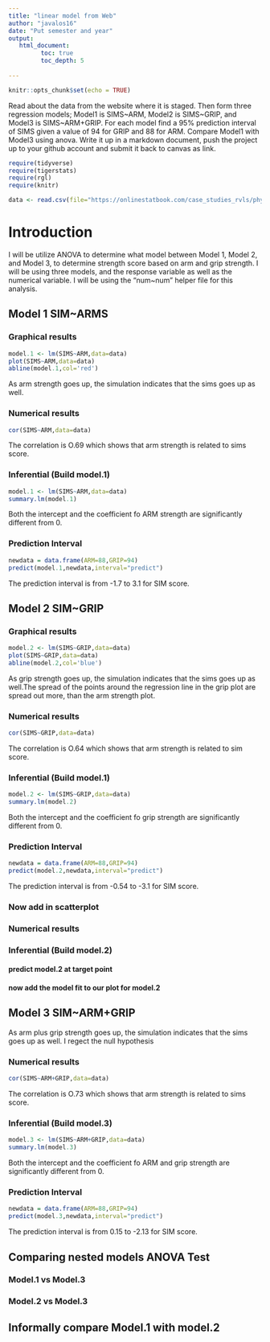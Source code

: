 ```yaml
---
title: "linear model from Web"
author: "javalos16"
date: "Put semester and year"
output:
   html_document:
         toc: true
         toc_depth: 5
        
---
```


```r
knitr::opts_chunk$set(echo = TRUE)
```

Read about the data from the website where it is staged.  Then form three regression models; Model1 is SIMS~ARM, Model2 is SIMS~GRIP, and Model3 is SIMS~ARM+GRIP. For each model find a 95% prediction interval of SIMS given a value of 94  for GRIP and 88 for ARM. Compare Model1 with Model3 using anova. Write it up in a markdown document, push the project up to your github account and submit it back to canvas as link. 

 


```r
require(tidyverse)
require(tigerstats)
require(rgl)
require(knitr)

```

```r
data <- read.csv(file="https://onlinestatbook.com/case_studies_rvls/physical_strength/data.txt",sep="",header=TRUE)  

```
# Introduction

I will be utilize ANOVA to determine what model between Model 1, Model 2, and Model 3, to determine strength score based on arm and grip strength. I will be using three models, and the response variable as well as the numerical variable. I will be using the "num~num" helper file for this analysis.

## Model 1 SIM~ARMS

### Graphical results

```r
model.1 <- lm(SIMS~ARM,data=data)
plot(SIMS~ARM,data=data)
abline(model.1,col='red')
```

As arm strength goes up, the simulation indicates that the sims goes up as well.


### Numerical results

```r
cor(SIMS~ARM,data=data)
```

The correlation is O.69 which shows that arm strength is related to sims score. 

### Inferential  (Build model.1)

```r
model.1 <- lm(SIMS~ARM,data=data)
summary.lm(model.1)
```

Both the intercept and the coefficient fo ARM strength are significantly different from 0.

### Prediction Interval



```r
newdata = data.frame(ARM=88,GRIP=94)
predict(model.1,newdata,interval="predict")
```

The prediction interval is from -1.7 to 3.1 for SIM score.


## Model 2 SIM~GRIP



### Graphical results

```r
model.2 <- lm(SIMS~GRIP,data=data)
plot(SIMS~GRIP,data=data)
abline(model.2,col='blue')
```

As grip strength goes up, the simulation indicates that the sims goes up as well.The spread of the points around the regression line in the grip plot are spread out more, than the arm strength plot. 


### Numerical results

```r
cor(SIMS~GRIP,data=data)
```

The correlation is O.64 which shows that arm strength is related to sim score. 

### Inferential  (Build model.1)

```r
model.2 <- lm(SIMS~GRIP,data=data)
summary.lm(model.2)
```

Both the intercept and the coefficient fo grip strength are significantly different from 0.

### Prediction Interval



```r
newdata = data.frame(ARM=88,GRIP=94)
predict(model.2,newdata,interval="predict")
```

The prediction interval is from -0.54 to -3.1 for SIM score.

### Now add in scatterplot


### Numerical results 


### Inferential  (Build model.2)
  

#### predict model.2 at target point

#### now add the model fit to our plot for model.2
  


## Model 3 SIM~ARM+GRIP



As arm plus grip strength goes up, the simulation indicates that the sims goes up as well.
I regect the null hypothesis

### Numerical results

```r
cor(SIMS~ARM+GRIP,data=data)
```

The correlation is O.73 which shows that arm strength is related to sims score. 

### Inferential  (Build model.3)

```r
model.3 <- lm(SIMS~ARM+GRIP,data=data)
summary.lm(model.3)
```

Both the intercept and the coefficient fo ARM and grip strength are significantly different from 0.

### Prediction Interval



```r
newdata = data.frame(ARM=88,GRIP=94)
predict(model.3,newdata,interval="predict")
```

The prediction interval is from 0.15 to -2.13 for SIM score.



## Comparing nested models ANOVA Test

### Model.1 vs Model.3
### Model.2 vs Model.3

## Informally compare Model.1 with model.2

